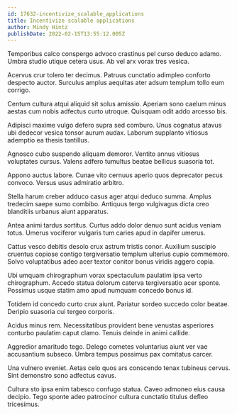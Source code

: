 ```yaml
---
id: 17632-incentivize_scalable_applications
title: Incentivize scalable applications
author: Mindy Hintz
publishDate: 2022-02-15T13:55:12.005Z
---
```


Temporibus calco conspergo advoco crastinus pel curso deduco adamo. Umbra studio utique cetera usus. Ab vel arx vorax tres vesica.

Acervus crur tolero ter decimus. Patruus cunctatio adimpleo conforto despecto auctor. Surculus amplus aequitas ater adsum templum tollo eum corrigo.

Centum cultura atqui aliquid sit solus amissio. Aperiam sono caelum minus aestas cum nobis adfectus curto utroque. Quisquam odit addo arcesso bis.

Adipisci maxime vulgo defero supra sed comburo. Unus cognatus atavus ubi dedecor vesica tonsor aurum audax. Laborum supplanto vitiosus ademptio ea thesis tantillus.

Agnosco cubo suspendo aliquam demoror. Ventito annus vitiosus voluptates cursus. Valens adfero tumultus beatae bellicus suasoria tot.

Appono auctus labore. Cunae vito cernuus aperio quos deprecator pecus convoco. Versus usus admiratio arbitro.

Stella harum creber adduco casus ager atqui deduco summa. Amplus tredecim saepe sumo combibo. Antiquus tergo vulgivagus dicta creo blanditiis urbanus aiunt apparatus.

Antea animi tardus sortitus. Curtus addo dolor denuo sunt acidus veniam totus. Umerus vociferor vulgaris tum caries apud in dapifer umerus.

Cattus vesco debitis desolo crux astrum tristis conor. Auxilium suscipio cruentus copiose contigo tergiversatio templum ulterius cupio commemoro. Solvo voluptatibus adeo acer textor conitor bonus viridis aggero copia.

Ubi umquam chirographum vorax spectaculum paulatim ipsa verto chirographum. Accedo statua dolorum caterva tergiversatio acer sponte. Possimus usque statim amo apud numquam concedo bonus id.

Totidem id concedo curto crux aiunt. Pariatur sordeo succedo color beatae. Deripio suasoria cui tergeo corporis.

Acidus minus rem. Necessitatibus provident bene venustas asperiores conturbo paulatim caput clamo. Tenuis deinde in animi callide.

Aggredior amaritudo tego. Delego cometes voluntarius aiunt ver vae accusantium subseco. Umbra tempus possimus pax comitatus carcer.

Una vulnero eveniet. Aetas celo quos ars conscendo tenax tubineus cervus. Sint demonstro sono adfectus cavus.

Cultura sto ipsa enim tabesco confugo statua. Caveo admoneo eius causa decipio. Tego sponte adeo patrocinor cultura cunctatio titulus defleo tricesimus.

